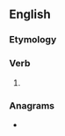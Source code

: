 ==English==

===Etymology===
{{suffix|hold|est|lang=en}}

===Verb===
{{head|en|verb form}}

# {{en-archaic second-person singular of|hold}}

===Anagrams===
* {{anagrams|en|slothed}}